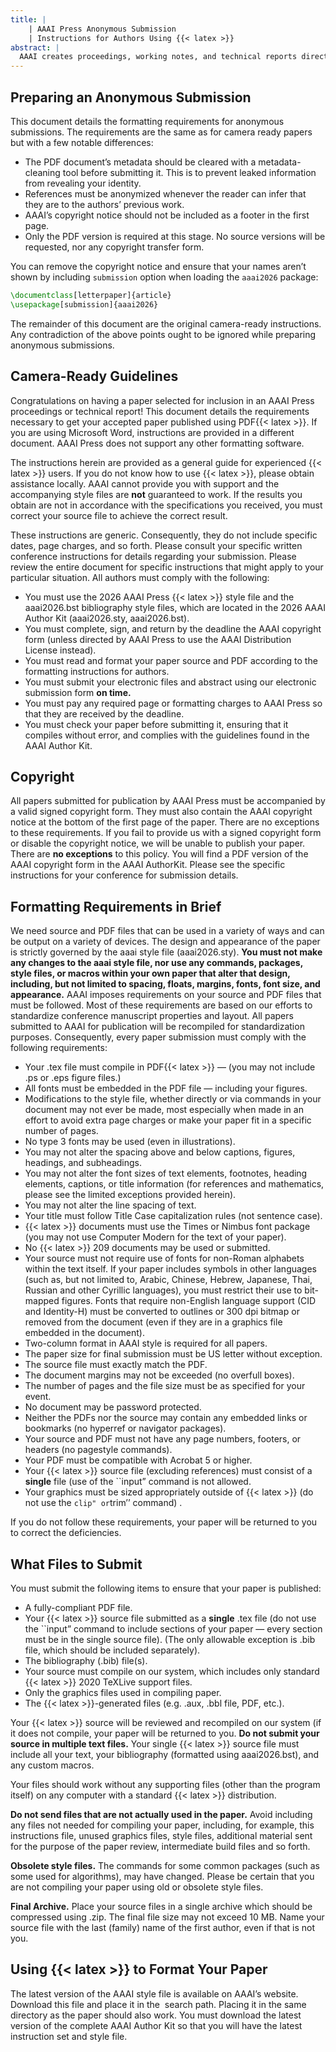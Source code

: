 ```yaml
---
title: | 
    | AAAI Press Anonymous Submission
    | Instructions for Authors Using {{< latex >}}
abstract: |
  AAAI creates proceedings, working notes, and technical reports directly from electronic source furnished by the authors. To ensure that all papers in the publication have a uniform appearance, authors must adhere to the following instructions.
---
```


## Preparing an Anonymous Submission

This document details the formatting requirements for anonymous submissions. The requirements are the same as for camera ready papers but with a few notable differences:

- The PDF document's metadata should be cleared with a metadata-cleaning tool before submitting it. This is to prevent leaked information from revealing your identity.
- References must be anonymized whenever the reader can infer that they are to the authors' previous work.
- AAAI's copyright notice should not be included as a footer in the first page.
- Only the PDF version is required at this stage. No source versions will be requested, nor any copyright transfer form.

You can remove the copyright notice and ensure that your names aren't shown by including `submission` option when loading the `aaai2026` package:

```tex
\documentclass[letterpaper]{article}
\usepackage[submission]{aaai2026}
```

The remainder of this document are the original camera-ready instructions. Any contradiction of the above points ought to be ignored while preparing anonymous submissions.

## Camera-Ready Guidelines

Congratulations on having a paper selected for inclusion in an AAAI Press proceedings or technical report! This document details the requirements necessary to get your accepted paper published using PDF{{< latex >}}. If you are using Microsoft Word, instructions are provided in a different document. AAAI Press does not support any other formatting software.

The instructions herein are provided as a general guide for experienced {{< latex >}} users. If you do not know how to use {{< latex >}}, please obtain assistance locally. AAAI cannot provide you with support and the accompanying style files are **not** guaranteed to work. If the results you obtain are not in accordance with the specifications you received, you must correct your source file to achieve the correct result.

These instructions are generic. Consequently, they do not include specific dates, page charges, and so forth. Please consult your specific written conference instructions for details regarding your submission. Please review the entire document for specific instructions that might apply to your particular situation. All authors must comply with the following:


- You must use the 2026 AAAI Press {{< latex >}} style file and the aaai2026.bst bibliography style files, which are located in the 2026 AAAI Author Kit (aaai2026.sty, aaai2026.bst).
- You must complete, sign, and return by the deadline the AAAI copyright form (unless directed by AAAI Press to use the AAAI Distribution License instead).
- You must read and format your paper source and PDF according to the formatting instructions for authors.
- You must submit your electronic files and abstract using our electronic submission form **on time.**
- You must pay any required page or formatting charges to AAAI Press so that they are received by the deadline.
- You must check your paper before submitting it, ensuring that it compiles without error, and complies with the guidelines found in the AAAI Author Kit.

## Copyright

All papers submitted for publication by AAAI Press must be accompanied by a valid signed copyright form. They must also contain the AAAI copyright notice at the bottom of the first page of the paper. There are no exceptions to these requirements. If you fail to provide us with a signed copyright form or disable the copyright notice, we will be unable to publish your paper. There are **no exceptions** to this policy. You will find a PDF version of the AAAI copyright form in the AAAI AuthorKit. Please see the specific instructions for your conference for submission details.

## Formatting Requirements in Brief

We need source and PDF files that can be used in a variety of ways and can be output on a variety of devices. The design and appearance of the paper is strictly governed by the aaai style file (aaai2026.sty).
**You must not make any changes to the aaai style file, nor use any commands, packages, style files, or macros within your own paper that alter that design, including, but not limited to spacing, floats, margins, fonts, font size, and appearance.** AAAI imposes requirements on your source and PDF files that must be followed. Most of these requirements are based on our efforts to standardize conference manuscript properties and layout. All papers submitted to AAAI for publication will be recompiled for standardization purposes. Consequently, every paper submission must comply with the following requirements:

- Your .tex file must compile in PDF{{< latex >}} --- (you may not include .ps or .eps figure files.)
- All fonts must be embedded in the PDF file --- including your figures.
- Modifications to the style file, whether directly or via commands in your document may not ever be made, most especially when made in an effort to avoid extra page charges or make your paper fit in a specific number of pages.
- No type 3 fonts may be used (even in illustrations).
- You may not alter the spacing above and below captions, figures, headings, and subheadings.
- You may not alter the font sizes of text elements, footnotes, heading elements, captions, or title information (for references and mathematics, please see the limited exceptions provided herein).
- You may not alter the line spacing of text.
- Your title must follow Title Case capitalization rules (not sentence case).
- {{< latex >}} documents must use the Times or Nimbus font package (you may not use Computer Modern for the text of your paper).
- No {{< latex >}} 209 documents may be used or submitted.
- Your source must not require use of fonts for non-Roman alphabets within the text itself. If your paper includes symbols in other languages (such as, but not limited to, Arabic, Chinese, Hebrew, Japanese, Thai, Russian and other Cyrillic languages), you must restrict their use to bit-mapped figures. Fonts that require non-English language support (CID and Identity-H) must be converted to outlines or 300 dpi bitmap or removed from the document (even if they are in a graphics file embedded in the document).
- Two-column format in AAAI style is required for all papers.
- The paper size for final submission must be US letter without exception.
- The source file must exactly match the PDF.
- The document margins may not be exceeded (no overfull boxes).
- The number of pages and the file size must be as specified for your event.
- No document may be password protected.
- Neither the PDFs nor the source may contain any embedded links or bookmarks (no hyperref or navigator packages).
- Your source and PDF must not have any page numbers, footers, or headers (no pagestyle commands).
- Your PDF must be compatible with Acrobat 5 or higher.
- Your {{< latex >}} source file (excluding references) must consist of a **single** file (use of the ``input" command is not allowed.
- Your graphics must be sized appropriately outside of {{< latex >}} (do not use the ``clip" or ``trim'' command) .

If you do not follow these requirements, your paper will be returned to you to correct the deficiencies.

## What Files to Submit

You must submit the following items to ensure that your paper is published:

- A fully-compliant PDF file.
- Your {{< latex >}} source file submitted as a **single** .tex file (do not use the ``input" command to include sections of your paper --- every section must be in the single source file). (The only allowable exception is .bib file, which should be included separately).
- The bibliography (.bib) file(s).
- Your source must compile on our system, which includes only standard {{< latex >}} 2020 TeXLive support files.
- Only the graphics files used in compiling paper.
- The {{< latex >}}-generated files (e.g. .aux,  .bbl file, PDF, etc.).

Your {{< latex >}} source will be reviewed and recompiled on our system (if it does not compile, your paper will be returned to you. **Do not submit your source in multiple text files.** Your single {{< latex >}} source file must include all your text, your bibliography (formatted using aaai2026.bst), and any custom macros.

Your files should work without any supporting files (other than the program itself) on any computer with a standard {{< latex >}} distribution.

**Do not send files that are not actually used in the paper.** Avoid including any files not needed for compiling your paper, including, for example, this instructions file, unused graphics files, style files, additional material sent for the purpose of the paper review, intermediate build files and so forth.

**Obsolete style files.** The commands for some common packages (such as some used for algorithms), may have changed. Please be certain that you are not compiling your paper using old or obsolete style files.

**Final Archive.** Place your source files in a single archive which should be compressed using .zip. The final file size may not exceed 10 MB.
Name your source file with the last (family) name of the first author, even if that is not you.

## Using {{< latex >}} to Format Your Paper

The latest version of the AAAI style file is available on AAAI's website. Download this file and place it in the \TeX\ search path. Placing it in the same directory as the paper should also work. You must download the latest version of the complete AAAI Author Kit so that you will have the latest instruction set and style file.
